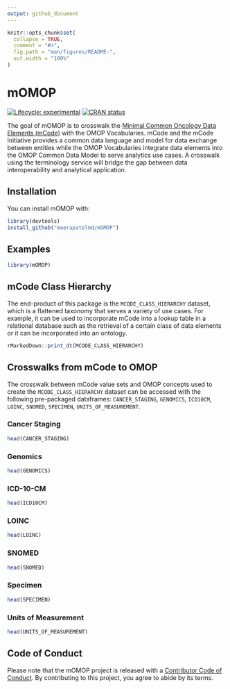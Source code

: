 ```yaml
---
output: github_document
---
```


<!-- README.md is generated from README.Rmd. Please edit that file -->

```r
knitr::opts_chunk$set(
  collapse = TRUE,
  comment = "#>",
  fig.path = "man/figures/README-",
  out.width = "100%"
)
```

# mOMOP

<!-- badges: start -->
[![Lifecycle: experimental](https://img.shields.io/badge/lifecycle-experimental-orange.svg)](https://www.tidyverse.org/lifecycle/#experimental)
[![CRAN status](https://www.r-pkg.org/badges/version/mOMOP)](https://CRAN.R-project.org/package=mOMOP)
<!-- badges: end -->

The goal of mOMOP is to crosswalk the [Minimal Common Oncology Data Elements (mCode)](https://mcodeinitiative.org/) with the OMOP Vocabularies. mCode and the 
mCode Initiative provides a common data language and model for data exchange 
between entities while the OMOP Vocabularies integrate data elements into the 
OMOP Common Data Model to serve analytics use cases. A crosswalk using the 
terminology service will bridge the gap between data interoperability and 
analytical application.

## Installation

You can install mOMOP with:

``` r
library(devtools)
install_github("meerapatelmd/mOMOP")
```

## Examples  

```r
library(mOMOP)
```

## mCode Class Hierarchy  

The end-product of this package is the `MCODE_CLASS_HIERARCHY` dataset, which is 
a flattened taxonomy that serves a variety of use cases. For example, it can be 
used to incorporate mCode into a lookup table in a relational database such as 
the retrieval of a certain class of data elements or it can be incorporated into 
an ontology. 

```r
rMarkedDown::print_dt(MCODE_CLASS_HIERARCHY)
```


## Crosswalks from mCode to OMOP

The crosswalk between mCode value sets and OMOP concepts used to create the 
`MCODE_CLASS_HIERARCHY` dataset can be accessed with the following pre-packaged 
dataframes: `CANCER_STAGING`, `GENOMICS`, `ICD10CM`, `LOINC`, `SNOMED`, 
`SPECIMEN`, `UNITS_OF_MEASUREMENT`.

### Cancer Staging

```r
head(CANCER_STAGING)
```

### Genomics 

```r
head(GENOMICS)
```

### ICD-10-CM

```r
head(ICD10CM)
```

### LOINC 

```r
head(LOINC)
```

### SNOMED 

```r
head(SNOMED)
```

### Specimen 

```r
head(SPECIMEN)
```

### Units of Measurement 

```r
head(UNITS_OF_MEASUREMENT)
```

## Code of Conduct

Please note that the mOMOP project is released with a [Contributor Code of Conduct](https://contributor-covenant.org/version/2/0/CODE_OF_CONDUCT.html). By contributing to this project, you agree to abide by its terms.
